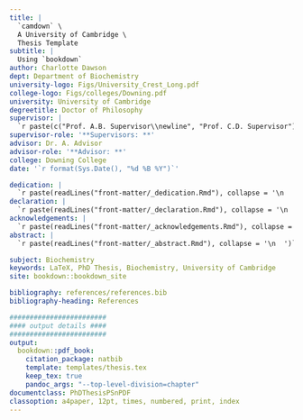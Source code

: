 ```yaml
---
title: |
  `camdown` \
  A University of Cambridge \
  Thesis Template
subtitle: |
  Using `bookdown`
author: Charlotte Dawson
dept: Department of Biochemistry
university-logo: Figs/University_Crest_Long.pdf
college-logo: Figs/colleges/Downing.pdf
university: University of Cambridge
degreetitle: Doctor of Philosophy
supervisor: |
  `r paste(c("Prof. A.B. Supervisor\\newline", "Prof. C.D. Supervisor"), collapse = "\n  ")`
supervisor-role: '**Supervisors: **'
advisor: Dr. A. Advisor
advisor-role: '**Advisor: **'
college: Downing College
date: '`r format(Sys.Date(), "%d %B %Y")`'

dedication: |
  `r paste(readLines("front-matter/_dedication.Rmd"), collapse = '\n  ')`
declaration: |
  `r paste(readLines("front-matter/_declaration.Rmd"), collapse = '\n  ')`
acknowledgements: |
  `r paste(readLines("front-matter/_acknowledgements.Rmd"), collapse = '\n  ')`
abstract: |
  `r paste(readLines("front-matter/_abstract.Rmd"), collapse = '\n  ')`

subject: Biochemistry
keywords: LaTeX, PhD Thesis, Biochemistry, University of Cambridge
site: bookdown::bookdown_site

bibliography: references/references.bib
bibliography-heading: References

########################
#### output details ####
########################
output:
  bookdown::pdf_book: 
    citation_package: natbib
    template: templates/thesis.tex
    keep_tex: true
    pandoc_args: "--top-level-division=chapter"
documentclass: PhDThesisPSnPDF
classoption: a4paper, 12pt, times, numbered, print, index
---
```


<!-- A comment -->

\mainmatter
